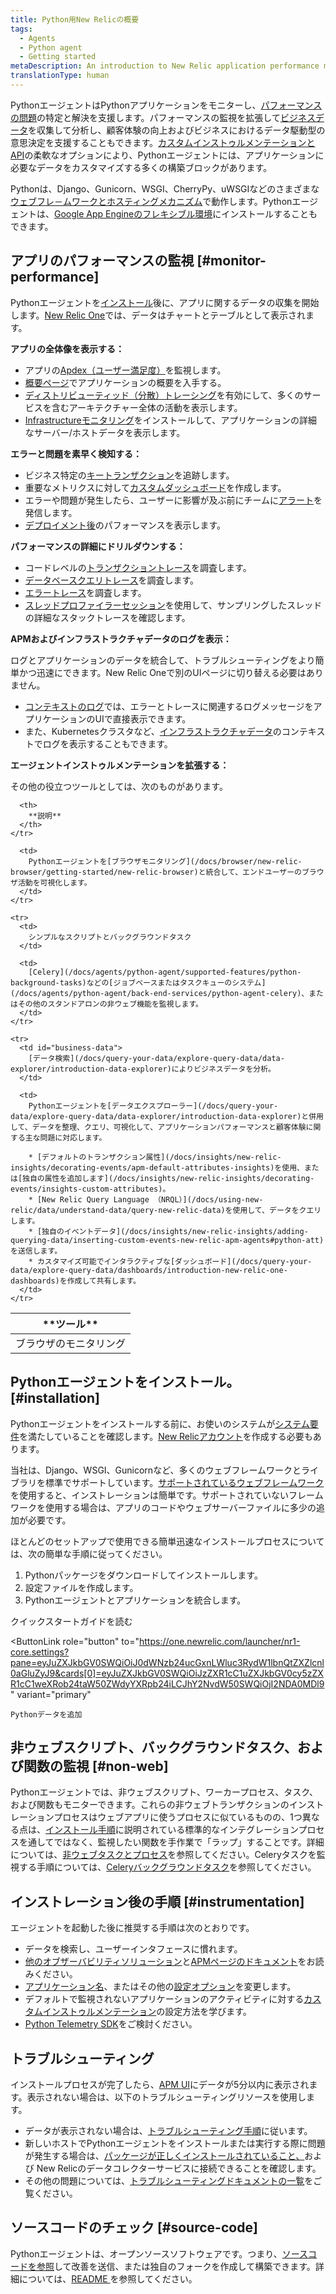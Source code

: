 ```yaml
---
title: Python用New Relicの概要
tags:
  - Agents
  - Python agent
  - Getting started
metaDescription: An introduction to New Relic application performance monitoring (APM) for Python applications.
translationType: human
---
```


PythonエージェントはPythonアプリケーションをモニターし、[パフォーマンスの問題](#monitor-performance)の特定と解決を支援します。パフォーマンスの監視を拡張して[ビジネスデータ](#business-data)を収集して分析し、顧客体験の向上およびビジネスにおけるデータ駆動型の意思決定を支援することもできます。[カスタムインストゥルメンテーションとAPI](/docs/agents/python-agent/custom-instrumentation/python-custom-instrumentation)の柔軟なオプションにより、Pythonエージェントには、アプリケーションに必要なデータをカスタマイズする多くの構築ブロックがあります。

Pythonは、Django、Gunicorn、WSGI、CherryPy、uWSGIなどのさまざまな[ウェブフレ－ムワークとホスティングメカニズム](/docs/agents/python-agent/getting-started/instrumented-python-packages)で動作します。Pythonエージェントは、[Google App Engineのフレキシブル環境](/docs/agents/python-agent/hosting-services/install-new-relic-python-agent-gae-flexible-environment)にインストールすることもできます。

## アプリのパフォーマンスの監視 [#monitor-performance]

Pythonエージェントを[インストール](#installation)後に、アプリに関するデータの収集を開始します。[New Relic One](/docs/new-relic-one/use-new-relic-one/get-started/introduction-new-relic-one)では、データはチャートとテーブルとして表示されます。

**アプリの全体像を表示する：**

* アプリの[Apdex（ユーザー満足度）](/docs/apm/new-relic-apm/apdex/apdex-measuring-user-satisfaction)を監視します。
* [概要ページ](/docs/apm/applications-menu/monitoring/apm-overview-page)でアプリケーションの概要を入手する。
* [ディストリビューティッド（分散）トレーシング](/docs/apm/distributed-tracing/getting-started/introduction-distributed-tracing)を有効にして、多くのサービスを含むアーキテクチャー全体の活動を表示します。
* [Infrastructureモニタリング](/docs/infrastructure/new-relic-infrastructure/getting-started/introduction-new-relic-infrastructure)をインストールして、アプリケーションの詳細なサーバー/ホストデータを表示します。

**エラーと問題を素早く検知する：**

* ビジネス特定の[キートランザクション](/docs/apm/transactions/key-transactions/key-transactions-tracking-important-transactions-or-events)を追跡します。
* 重要なメトリクスに対して[カスタムダッシュボード](/docs/dashboards/new-relic-dashboards/custom-dashboards/custom-dashboards)を作成します。
* エラーや問題が発生したら、ユーザーに影響が及ぶ前にチームに[アラート](/docs/alerts/alert-policies/understanding-alert-policies/alerting-new-relic)を発信します。
* [デプロイメント後](/docs/apm/applications-menu/events/deployments-page)のパフォーマンスを表示します。

**パフォーマンスの詳細にドリルダウンする：**

* コードレベルの[トランザクショントレース](/docs/apm/transactions/transaction-traces/transaction-traces)を調査します。
* [データベースクエリトレース](/apm/transactions/transaction-traces/troubleshoot-sql-statements)を調査します。
* [エラートレース](/docs/apm/applications-menu/events/view-apm-error-analytics)を調査します。
* [スレッドプロファイラーセッション](/docs/apm/applications-menu/events/thread-profiler-tool)を使用して、サンプリングしたスレッドの詳細なスタックトレースを確認します。

**APMおよびインフラストラクチャデータのログを表示：**

ログとアプリケーションのデータを統合して、トラブルシューティングをより簡単かつ迅速にできます。New Relic Oneで別のUIページに切り替える必要はありません。

* [コンテキストのログ](/docs/logs/logs-context/configure-logs-context-python/)では、エラーとトレースに関連するログメッセージをアプリケーションのUIで直接表示できます。
* また、Kubernetesクラスタなど、[インフラストラクチャデータ](/docs/logs/forward-logs/forward-your-logs-using-infrastructure-agent/)のコンテキストでログを表示することもできます。

**エージェントインストゥルメンテーションを拡張する：**

その他の役立つツールとしては、次のものがあります。

<table>
  <thead>
    <tr>
      <th style={{ width: "200px" }}>
        **ツール**
      </th>

      <th>
        **説明**
      </th>
    </tr>
  </thead>

  <tbody>
    <tr>
      <td>
        ブラウザのモニタリング
      </td>

      <td>
        Pythonエージェントを[ブラウザモニタリング](/docs/browser/new-relic-browser/getting-started/new-relic-browser)と統合して、エンドユーザーのブラウザ活動を可視化します。
      </td>
    </tr>

    <tr>
      <td>
        シンプルなスクリプトとバックグラウンドタスク
      </td>

      <td>
        [Celery](/docs/agents/python-agent/supported-features/python-background-tasks)などの[ジョブベースまたはタスクキューのシステム](/docs/agents/python-agent/back-end-services/python-agent-celery)、またはその他のスタンドアロンの非ウェブ機能を監視します。
      </td>
    </tr>

    <tr>
      <td id="business-data">
        [データ検索](/docs/query-your-data/explore-query-data/data-explorer/introduction-data-explorer)によりビジネスデータを分析。
      </td>

      <td>
        Pythonエージェントを[データエクスプローラー](/docs/query-your-data/explore-query-data/data-explorer/introduction-data-explorer)と併用して、データを整理、クエリ、可視化して、アプリケーションパフォーマンスと顧客体験に関する主な問題に対応します。

        * [デフォルトのトランザクション属性](/docs/insights/new-relic-insights/decorating-events/apm-default-attributes-insights)を使用、または[独自の属性を追加します](/docs/insights/new-relic-insights/decorating-events/insights-custom-attributes)。
        * [New Relic Query Language （NRQL）](/docs/using-new-relic/data/understand-data/query-new-relic-data)を使用して、データをクエリします。
        * [独自のイベントデータ](/docs/insights/new-relic-insights/adding-querying-data/inserting-custom-events-new-relic-apm-agents#python-att)を送信します。
        * カスタマイズ可能でインタラクティブな[ダッシュボード](/docs/query-your-data/explore-query-data/dashboards/introduction-new-relic-one-dashboards)を作成して共有します。
      </td>
    </tr>
  </tbody>
</table>

## Pythonエージェントをインストール。 [#installation]

Pythonエージェントをインストールする前に、お使いのシステムが[システム要件](/docs/agents/python-agent/getting-started/compatibility-requirements-python-agent)を満たしていることを確認します。[New Relicアカウント](https://newrelic.com/signup)を作成する必要もあります。

当社は、Django、WSGI、Gunicornなど、多くのウェブフレームワークとライブラリを標準でサポートしています。[サポートされているウェブフレームワーク](/docs/agents/python-agent/getting-started/instrumented-python-packages)を使用すると、インストレーションは簡単です。サポートされていないフレームワークを使用する場合は、アプリのコードやウェブサーバーファイルに多少の追加が必要です。

ほとんどのセットアップで使用できる簡単迅速なインストールプロセスについては、次の簡単な手順に従ってください。

1. Pythonパッケージをダウンロードしてインストールします。
2. 設定ファイルを作成します。
3. Pythonエージェントとアプリケーションを統合します。

<ButtonGroup>
  <ButtonLink
    role="button"
    to="/docs/agents/python-agent/getting-started/python-agent-quick-start"
    variant="link"
  >
    クイックスタートガイドを読む
  </ButtonLink>

  <ButtonLink
    role="button"
    to="https://one.newrelic.com/launcher/nr1-core.settings?pane=eyJuZXJkbGV0SWQiOiJ0dWNzb24ucGxnLWluc3RydW1lbnQtZXZlcnl0aGluZyJ9&cards[0]=eyJuZXJkbGV0SWQiOiJzZXR1cC1uZXJkbGV0cy5zZXR1cC1weXRob24taW50ZWdyYXRpb24iLCJhY2NvdW50SWQiOjI2NDA0MDl9"
    variant="primary"
  >
    Pythonデータを追加
  </ButtonLink>
</ButtonGroup>

## 非ウェブスクリプト、バックグラウンドタスク、および関数の監視 [#non-web]

Pythonエージェントでは、非ウェブスクリプト、ワーカープロセス、タスク、および関数もモニターできます。これらの非ウェブトランザクションのインストレーションプロセスはウェブアプリに使うプロセスに似ているものの、1つ異なる点は、[インストール手順](/docs/agents/python-agent/getting-started/python-agent-quick-start)に説明されている標準的なインテグレーションプロセスを通してではなく、監視したい関数を手作業で「ラップ」することです。詳細については、[非ウェブタスクとプロセス](/docs/agents/python-agent/supported-features/python-background-tasks)を参照してください。Celeryタスクを監視する手順については、[Celeryバックグラウンドタスク](/docs/agents/python-agent/back-end-services/python-agent-celery)を参照してください。

## インストレーション後の手順 [#instrumentation]

エージェントを起動した後に推奨する手順は次のとおりです。

* データを検索し、ユーザーインタフェースに慣れます。
* [他のオブザーバビリティソリューション](/docs/full-stack-observability/monitor-everything/get-started-new-relic-monitoring-tools/get-started-full-stack-observability)と[APMページのドキュメント](/docs/apm)をお読みください。
* [アプリケーション名](/docs/agents/manage-apm-agents/app-naming/rename-your-application)、またはその他の[設定オプション](/docs/agents/python-agent/installation-configuration/python-agent-configuration)を変更します。
* デフォルトで監視されないアプリケーションのアクティビティに対する[カスタムインストゥルメンテーション](/docs/agents/python-agent/custom-instrumentation/python-custom-instrumentation)の設定方法を学びます。
* [Python Telemetry SDK](/docs/data-ingest-apis/get-data-new-relic/new-relic-sdks/telemetry-sdks-send-custom-telemetry-data-new-relic)をご検討ください。

## トラブルシューティング

インストールプロセスが完了したら、[APM UI](/docs/apm/applications-menu/monitoring/apm-overview-page)にデータが5分以内に表示されます。表示されない場合は、以下のトラブルシューティングリソースを使用します。

* データが表示されない場合は、[トラブルシューティング手順](/docs/agents/python-agent/troubleshooting/no-data-appears-python)に従います。
* 新しいホストでPythonエージェントをインストールまたは実行する際に問題が発生する場合は、[パッケージが正しくインストールされていること、](/docs/agents/python-agent/installation-configuration/testing-python-agent)および New Relicのデータコレクターサービスに接続できることを確認します。
* その他の問題については、[トラブルシューティングドキュメントの一覧](/docs/agents/python-agent/troubleshooting/)をご覧ください。

## ソースコードのチェック [#source-code]

Pythonエージェントは、オープンソースソフトウェアです。つまり、[ソースコードを参照](https://github.com/newrelic/newrelic-python-agent "新しいウィンドウにリンクが開きます。")して改善を送信、または独自のフォークを作成して構築できます。詳細については、[README ](https://github.com/newrelic/newrelic-python-agent/blob/main/README.rst "新しいウィンドウにリンクが開きます。")を参照してください。